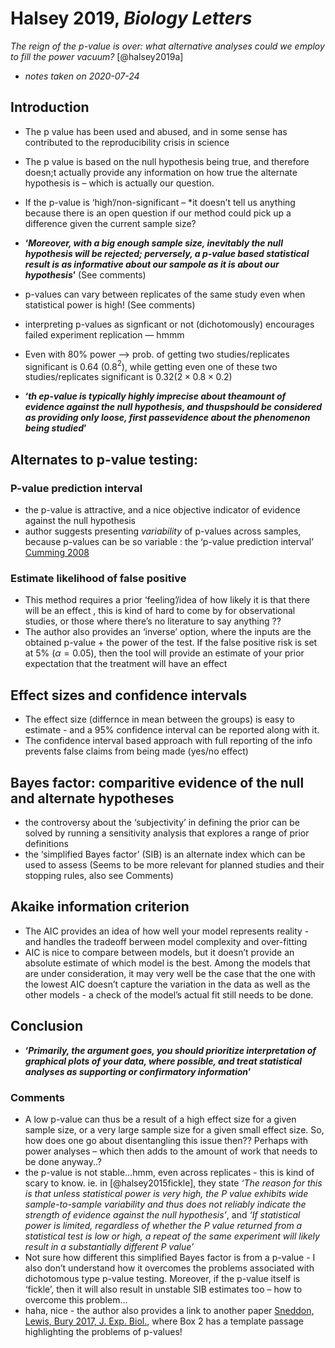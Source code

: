 # Halsey 2019, *Biology Letters*

\chaptermark{Alternatives to *p*-value testing}

*The reign of the p-value is over: what alternative analyses could we employ to fill the power vacuum?* [@halsey2019a]

- *notes taken on 2020-07-24*

## Introduction

- The p value has been used and abused, and in some sense has contributed to the reproducibility crisis in science 
- The p value is based on the null hypothesis being true, and therefore doesn;t actually provide any information on how true the alternate hypothesis is -- which is actually our question. 
- If the p-value is 'high'/non-significant -- *it doesn't tell us anything because there is an open question if our method could pick up a difference given the current sample size?
- **'*Moreover, with a big enough sample size, inevitably the null hypothesis will be rejected; perversely, a p-value based statistical result is as informative about our sampole as it is about our hypothesis*'** (See comments)
- p-values can vary between replicates of the same study even when statistical power is high! (See comments)
- interpreting p-values as signficant or not (dichotomously) encourages failed experiment replication --- hmmm
- Even with 80% power ---> prob. of getting two studies/replicates significant is 0.64 (0.8$^{2}$), while getting even one of these two studies/replicates significant is 0.32($2\times0.8\times0.2$)

- **'*th ep-value is typically highly imprecise about theamount of evidence against the null hypothesis, and thuspshould be considered as providing only loose, first passevidence about the phenomenon being studied*'**

## Alternates to p-value testing:

### P-value prediction interval
- the p-value is attractive, and a nice objective indicator of evidence against the null hypothesis
- author suggests presenting *variability* of p-values across samples, because p-values can be so variable : the 'p-value prediction interval' [Cumming 2008](http://methods.sagepub.com/journal-article/sage-quantitative-research-methods/replication_and_p_intervals_p_values_predict_the_future_only_vaguely_but_confidence_intervals_do_much_better/d36.xml)

### Estimate likelihood of false positive
- This method requires a prior 'feeling'/idea of how likely it is that there will be an effect , this is kind of hard to come by for observational studies, or those where there's no literature to say anything ??
-  The author also provides an 'inverse' option, where the inputs are the obtained p-value + the power of the test. If the false positive risk is set at 5% ($\alpha=0.05$), then the tool will provide an estimate of your prior expectation that the treatment will have an effect

## Effect sizes and confidence intervals

- The effect size (differnce in mean between the groups) is easy to estimate - and a 95% confidence interval can be reported along with it. 
- The confidence interval based approach with full reporting of the info prevents false claims from being made (yes/no effect)


## Bayes factor: comparitive evidence of the null and alternate hypotheses

- the controversy about the 'subjectivity' in defining the prior can be solved by running a sensitivity analysis that explores a range of prior definitions 
- the 'simplified Bayes factor' (SIB) is an alternate index which can be used to assess (Seems to be more relevant for planned studies and their stopping rules, also see Comments)

## Akaike information criterion

- The AIC provides an idea of how well your model represents reality - and handles the tradeoff berween model complexity and over-fitting
- AIC is nice to compare between models, but it doesn't provide an absolute estimate of which model is the best. Among the models that are under consideration, it may very well be the case that the one with the lowest AIC doesn't capture the variation in the data as well as the other models - a check of the model's actual fit still needs to be done. 
 
## Conclusion

- **'*Primarily, the argument goes, you should prioritize interpretation of graphical plots of your data, where possible, and treat statistical analyses as supporting or confirmatory information*'**



### Comments
- A low p-value can thus be a result of a high effect size for a given sample size, or a very large sample size for a given small effect size. So, how does one go about disentangling this issue then?? Perhaps with power analyses -- which then adds to the amount of work that needs to be done anyway..?
- the p-value is not stable...hmm, even across replicates - this is kind of scary to know. ie. in [@halsey2015fickle], they state *'The reason for this is that unless statistical power is very high, the P value exhibits wide sample-to-sample variability and thus does not reliably indicate the strength of evidence against the null hypothesis'*, and *'If statistical power is limited, regardless of whether the P value returned from a statistical test is low or high, a repeat of the same experiment will likely result in a substantially different P value'*
- Not sure how different this simplified Bayes factor is from a p-value - I also don't understand how it overcomes the problems associated with dichotomous type p-value testing. Moreover, if the p-value itself is 'fickle', then it will also result in unstable SIB estimates too -- how to overcome this problem...
- haha, nice - the author also provides a link to another paper [Sneddon, Lewis, Bury 2017, J. Exp. Biol.](https://jeb.biologists.org/content/220/17/3007), where Box 2 has a template passage highlighting the problems of p-values! 




